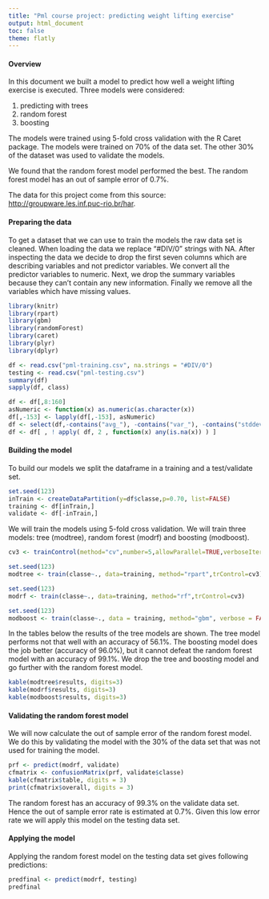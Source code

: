 ```yaml
---
title: "Pml course project: predicting weight lifting exercise"
output: html_document
toc: false
theme: flatly
---
```



#### Overview

In this document we built a model to predict how well a weight lifting exercise is executed. Three models were considered:  

1. predicting with trees
2. random forest
3. boosting

The models were trained using 5-fold cross validation with the R Caret package. The models were trained on 70% of the data set. The other 30% of the dataset was used to validate the models. 

We found that the random forest model performed the best.  The random forest model has an out of sample error of 0.7%.

The data for this project come from this source: [http://groupware.les.inf.puc-rio.br/har](http://groupware.les.inf.puc-rio.br/har).


#### Preparing the data

To get a dataset that we can use to train the models the raw data set is cleaned. When loading the data we replace "#DIV/0" strings with NA. After inspecting the data we decide to drop the first seven columns which are describing variables and not predictor variables. We convert all the predictor variables to numeric. Next, we drop the summary variables because they can't contain any new information. Finally we remove all the variables which have missing values.

```r
library(knitr)
library(rpart)
library(gbm)
library(randomForest)
library(caret)
library(plyr)
library(dplyr)

df <- read.csv("pml-training.csv", na.strings = "#DIV/0")
testing <- read.csv("pml-testing.csv")
summary(df)
sapply(df, class)

df <- df[,8:160]
asNumeric <- function(x) as.numeric(as.character(x))
df[,-153] <- lapply(df[,-153], asNumeric)
df <- select(df,-contains("avg_"), -contains("var_"), -contains("stddev_"), -contains("min_"), -contains("max_"))
df <- df[ , ! apply( df, 2 , function(x) any(is.na(x)) ) ]
```


#### Building the model

To build our models we split the dataframe in a training and a test/validate set.

```r
set.seed(123)
inTrain <- createDataPartition(y=df$classe,p=0.70, list=FALSE)
training <- df[inTrain,]
validate <- df[-inTrain,]
```


We will train the models using 5-fold cross validation. We will train three models: tree (modtree), random forest (modrf) and boosting (modboost).

```r
cv3 <- trainControl(method="cv",number=5,allowParallel=TRUE,verboseIter=TRUE)
```


```r
set.seed(123)
modtree <- train(classe~., data=training, method="rpart",trControl=cv3)

```


```r
set.seed(123)
modrf <- train(classe~., data=training, method="rf",trControl=cv3)

```

```r
set.seed(123)
modboost <- train(classe~., data = training, method="gbm", verbose = FALSE, trControl = cv3)
```

In the tables below the results of the tree models are shown. The tree model performs not that well with an accuracy of 56.1%. The boosting model does the job better (accuracy of 96.0%), but it cannot defeat the random forest model with an accuracy of 99.1%. We drop the tree and boosting model and go further with the random forest model.

```r
kable(modtree$results, digits=3)
kable(modrf$results, digits=3)
kable(modboost$results, digits=3)
```

#### Validating the random forest model

We will now calculate the out of sample error of the random forest model. We do this by validating the model with the 30% of the data set that was not used for training the model.

```r
prf <- predict(modrf, validate)
cfmatrix <- confusionMatrix(prf, validate$classe)
kable(cfmatrix$table, digits = 3)
print(cfmatrix$overall, digits = 3)
```

The random forest has an accuracy of 99.3% on the validate data set. Hence the out of sample error rate is estimated at 0.7%. Given this low error rate we will apply this model on the testing data set.


#### Applying the model

Applying the random forest model on the testing data set gives following predictions:

```r
predfinal <- predict(modrf, testing)
predfinal
```


